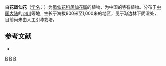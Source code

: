 {{Speciesbox 
| taxon = Impatiens wilsonii
| authority = Hook. f.
}}
'''白花凤仙花'''（[[学名|学名]]：{{lang|la|''Impatiens wilsonii''}}）为[[凤仙花科|凤仙花科]][[凤仙花属|凤仙花属]]的植物，为中国的特有植物。分布于[[中国大陆|中国大陆]]的[[四川|四川]]等地，生长于海拔800米至1,000米的地区，见于沟边林下阴湿处，目前尚未由人工引种栽培。

== 参考文献 ==
<div class="references-small">
* {{cite web| url =http://www.bioinfo.cn/db05/KmzwSpecies.php?action=view&id=1557| title =白花凤仙花| work =《中国高等植物数据库全库》| publisher =中国科学院微生物研究所| author =昆明植物研究所| accessdate =2009-02-22| deadurl =yes| archiveurl =https://web.archive.org/web/20160305074250/http://www.bioinfo.cn/db05/KmzwSpecies.php?action=view&id=1557| archivedate =2016-03-05}}
</div>
{{Taxonbar|from=Q5472156}}

[[Category:凤仙花属|B]]
[[Category:中國特有植物|B]]
[[Category:四川植物|B]]